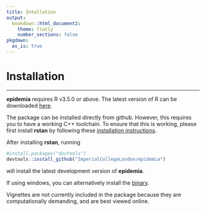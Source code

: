 ```yaml
---
title: Intallation
output:
  bookdown::html_document2:
    theme: flatly
    number_sections: false
pkgdown:
  as_is: true
---
```


<style>
.contents .page-header {
    display: none;
  } 
</style>

<div class = "article_container">

# Installation 
<hr>

**epidemia** requires R v3.5.0 or above. The latest version of R can be downloaded 
[here](https://cloud.r-project.org/bin/).

The package can be installed directly from 
github. However, this requires you to have a working C++ toolchain. To ensure that this 
is working, please first install **rstan** by following these 
[installation instructions](https://github.com/stan-dev/rstan/wiki/RStan-Getting-Started).

After installing **rstan**, running
```r
#install.packages("devtools")
devtools::install_github("ImperialCollegeLondon/epidemia")
```
will install the latest development version of **epidemia**.

If using windows, you can alternatively install the [binary](https://github.com/ImperialCollegeLondon/epidemia/releases/latest).

Vignettes are not currently included in the package because they are
computationally demanding, and are best viewed online.

</div>
